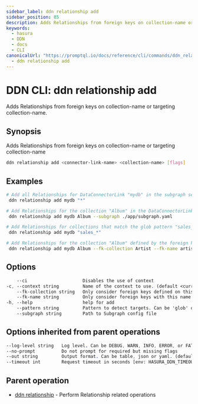 ```yaml
---
sidebar_label: ddn relationship add
sidebar_position: 85
description: Adds Relationships from foreign keys on collection-name or targeting collection-name using the DDN CLI
keywords:
  - hasura
  - DDN
  - docs
  - CLI
canonicalUrl: "https://promptql.io/docs/reference/cli/commands/ddn_relationship_add"
  - ddn relationship add
---
```


# DDN CLI: ddn relationship add

Adds Relationships from foreign keys on collection-name or targeting collection-name.

## Synopsis

Adds Relationships from foreign keys on collection-name or targeting collection-name

```bash
ddn relationship add <connector-link-name> <collection-name> [flags]
```

## Examples

```bash
# Add all Relationships for DataConnectorLink "mydb" in the subgraph set in the context
 ddn relationship add mydb "*"

# Add Relationships for the collection "Album" in the DataConnectorLink "mydb" in the Subgraph "app"
 ddn relationship add mydb Album --subgraph ./app/subgraph.yaml

# Add Relationships for collections that match the glob pattern "sales_*"
 ddn relationship add mydb "sales_*"

# Add Relationships for the collection "Album" defined by the foreign key "artists_album_id_fkey" on the collection "Artist"
 ddn relationship add mydb Album --fk-collection Artist --fk-name artists_album_id_fkey
```

## Options

```sass
    --ci                     Disables the use of context
-c, --context string         Name of the context to use. (default <current_context>)
    --fk-collection string   Only consider foreign keys defined on this collection
    --fk-name string         Only consider foreign keys with this name
-h, --help                   help for add
    --pattern string         Pattern to detect targets. Can be 'glob' or 'literal'. (default "glob")
    --subgraph string        Path to Subgraph config file
```

## Options inherited from parent operations

```sass
--log-level string   Log level. Can be DEBUG, WARN, INFO, ERROR, or FATAL. (default "INFO")
--no-prompt          Do not prompt for required but missing flags
--out string         Output format. Can be table, json or yaml. (default "table")
--timeout int        Request timeout in seconds [env: HASURA_DDN_TIMEOUT] (default 100)
```

## Parent operation

- [ddn relationship](/reference/cli/commands/ddn_relationship) - Perform Relationship related operations
